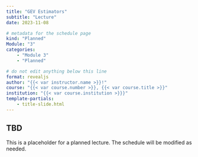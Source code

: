 ```yaml
---
title: "GEV Estimators"
subtitle: "Lecture"
date: 2023-11-08

# metadata for the schedule page
kind: "Planned"
Module: "3"
categories:
    - "Module 3"
    - "Planned"

# do not edit anything below this line
format: revealjs
author: "{{< var instructor.name >}}!"
course: "{{< var course.number >}}, {{< var course.title >}}"
institution: "{{< var course.institution >}}}"
template-partials:
    - title-slide.html
---
```


## TBD

This is a placeholder for a planned lecture.
The schedule will be modified as needed.
